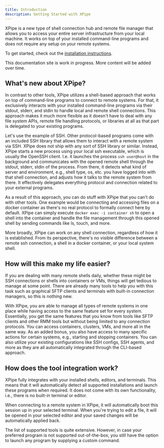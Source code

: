 ```yaml
---
title: Introduction
description: Getting Started with XPipe
---
```


XPipe is a new type of shell connection hub and remote file manager that allows you to access your entire server infrastructure from your local machine. It works on top of your installed command-line programs and does not require any setup on your remote systems.

To get started, check out the [installation instructions](/setup/installation).

This documentation site is work in progress. More content will be added over time.

## What's new about XPipe?

In contrast to other tools, XPipe utilizes a shell-based approach that works on top of command-line programs to connect to remote systems. For that, it exclusively interacts with your installed command-line programs via their stdout, stderr, and stdin to handle local and remote shell connections. This approach makes it much more flexible as it doesn't have to deal with any file system APIs, remote file handling protocols, or libraries at all as that part is delegated to your existing programs.

Let's use the example of SSH. Other protocol-based programs come with an included SSH library that allows them to interact with a remote system via SSH. XPipe does not ship with any sort of SSH library or similar. Instead, XPipe starts a new process using your local ssh executable, which is usually the OpenSSH client. I.e. it launches the process ``ssh user@host`` in the background and communicates with the opened remote shell through the stdout, stderr, stdin of the process. From there, it detects what kind of server and environment, e.g., shell type, os, etc. you have logged into with that shell connection, and adjusts how it talks to the remote system from there. It effectively delegates everything protocol and connection related to your external programs.

As a result of this approach, you can do stuff with XPipe that you can't do with other tools. One example would be connecting and accessing files on a docker container as there's no real protocol to formally connect here by default. XPipe can simply execute ``docker exec -i container sh`` to open a shell into the container and handle the file management through this opened shell by sending commands like ls, touch, and more.

More broadly, XPipe can work on any shell connection, regardless of how it is established. From its perspective, there's no visible difference between a remote ssh connection, a shell in a docker container, or your local system shell.

## How will this make my life easier?

If you are dealing with many remote shells daily, whether these might be SSH connections or shells into containers or VMs, things will get tedious to manage at some point. There are already many tools to help you with this task such as graphical SFTP clients and terminals with built-in connection managers, so this is nothing new.

With XPipe, you are able to manage all types of remote systems in one place while having access to the same feature set for every system. Essentially, you get the same features that you know from tools like SFTP clients and other RMM tools but without being limited to any connection protocols. You can access containers, clusters, VMs, and more all in the same way. As an added bonus, you also have access to many specific actions for certain systems, e.g., starting and stopping containers. You can also utilize your existing configurations like SSH configs, SSH agents, and more as they are all automatically integrated through the CLI-based approach.

## How does the tool integration work?

XPipe fully integrates with your installed shells, editors, and terminals. This means that it will automatically detect all supported installations and launch these programs when required. It does not come with its own functionality, i.e., there is no built-in terminal or editor.

When connecting to a remote system in XPipe, it will automatically boot this session up in your selected terminal. When you're trying to edit a file, it will be opened in your selected editor and your saved changes will be automatically applied back.

The list of supported tools is quite extensive. However, in case your preferred program is not supported out-of-the-box, you still have the option to launch any program by supplying a custom command.